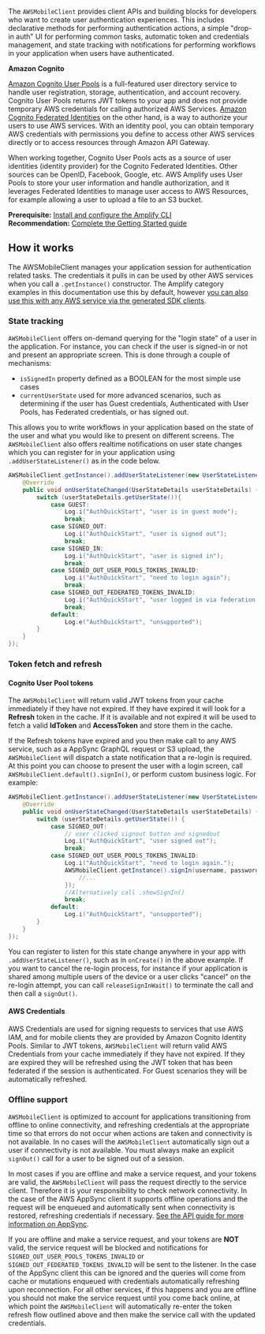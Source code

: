 The `AWSMobileClient` provides client APIs and building blocks for developers who want to create user authentication experiences. This includes declarative methods for performing authentication actions, a simple "drop-in auth" UI for performing common tasks, automatic token and credentials management, and state tracking with notifications for performing workflows in your application when users have authenticated.

**Amazon Cognito**

[Amazon Cognito User Pools](https://docs.aws.amazon.com/cognito/latest/developerguide/cognito-user-identity-pools.html) is a full-featured user directory service to handle user registration, storage, authentication, and account recovery. Cognito User Pools returns JWT tokens to your app and does not provide temporary AWS credentials for calling authorized AWS Services. [Amazon Cognito Federated Identities](https://docs.aws.amazon.com/cognito/latest/developerguide/cognito-identity.html) on the other hand, is a way to authorize your users to use AWS services. With an identity pool, you can obtain temporary AWS credentials with permissions you define to access other AWS services directly or to access resources through Amazon API Gateway.

When working together, Cognito User Pools acts as a source of user identities (identity provider) for the Cognito Federated Identities. Other sources can be OpenID, Facebook, Google, etc. AWS Amplify uses User Pools to store your user information and handle authorization, and it leverages Federated Identities to manage user access to AWS Resources, for example allowing a user to upload a file to an S3 bucket.

**Prerequisite:** [Install and configure the Amplify CLI](/[platform]/tools/cli)<br/> **Recommendation:** [Complete the Getting Started guide](/[platform]/start/getting-started/introduction/)

## How it works

The AWSMobileClient manages your application session for authentication related tasks. The credentials it pulls in can be used by other AWS services when you call a `.getInstance()` constructor. The Amplify category examples in this documentation use this by default, however [you can also use this with any AWS service via the generated SDK clients](/[platform]/sdk/configuration/setup-options/).

### State tracking

`AWSMobileClient` offers on-demand querying for the "login state" of a user in the application. For instance, you can check if the user is signed-in or not and present an appropriate screen. This is done through a couple of mechanisms:

- `isSignedIn` property defined as a BOOLEAN for the most simple use cases
- `currentUserState` used for more advanced scenarios, such as determining if the user has Guest credentials, Authenticated with User Pools, has Federated credentials, or has signed out.

This allows you to write workflows in your application based on the state of the user and what you would like to present on different screens. The `AWSMobileClient` also offers realtime notifications on user state changes which you can register for in your application using `.addUserStateListener()` as in the code below.

```java
AWSMobileClient.getInstance().addUserStateListener(new UserStateListener() {
    @Override
    public void onUserStateChanged(UserStateDetails userStateDetails) {
        switch (userStateDetails.getUserState()){
            case GUEST:
                Log.i("AuthQuickStart", "user is in guest mode");
                break;
            case SIGNED_OUT:
                Log.i("AuthQuickStart", "user is signed out");
                break;
            case SIGNED_IN:
                Log.i("AuthQuickStart", "user is signed in");
                break;
            case SIGNED_OUT_USER_POOLS_TOKENS_INVALID:
                Log.i("AuthQuickStart", "need to login again");
                break;
            case SIGNED_OUT_FEDERATED_TOKENS_INVALID:
                Log.i("AuthQuickStart", "user logged in via federation, but currently needs new tokens");
                break;
            default:
                Log.e("AuthQuickStart", "unsupported");
        }
    }
});
```

### Token fetch and refresh

#### Cognito User Pool tokens

The `AWSMobileClient` will return valid JWT tokens from your cache immediately if they have not expired. If they have expired it will look for a **Refresh** token in the cache. If it is available and not expired it will be used to fetch a valid **IdToken** and **AccessToken** and store them in the cache.

If the Refresh tokens have expired and you then make call to any AWS service, such as a AppSync GraphQL request or S3 upload, the `AWSMobileClient` will dispatch a state notification that a re-login is required. At this point you can choose to present the user with a login screen, call `AWSMobileClient.default().signIn()`, or perform custom business logic. For example:

```java
AWSMobileClient.getInstance().addUserStateListener(new UserStateListener() {
    @Override
    public void onUserStateChanged(UserStateDetails userStateDetails) {
        switch (userStateDetails.getUserState()) {
            case SIGNED_OUT:
                // user clicked signout button and signedout
                Log.i("AuthQuickStart", "user signed out");
                break;
            case SIGNED_OUT_USER_POOLS_TOKENS_INVALID:
                Log.i("AuthQuickStart", "need to login again.");
                AWSMobileClient.getInstance().signIn(username, password, null, new Callback<SignInResult>() {
                    //...
                });
                //Alternatively call .showSignIn()
                break;
            default:
                Log.i("AuthQuickStart", "unsupported");
        }
    }
});
```

You can register to listen for this state change anywhere in your app with `.addUserStateListener()`, such as in `onCreate()` in the above example. If you want to cancel the re-login process, for instance if your application is shared among multiple users of the device or a user clicks "cancel" on the re-login attempt, you can call `releaseSignInWait()` to terminate the call and then call a `signOut()`.

#### AWS Credentials

AWS Credentials are used for signing requests to services that use AWS IAM, and for mobile clients they are provided by Amazon Cognito Identity Pools. Similar to JWT tokens, `AWSMobileClient` will return valid AWS Credentials from your cache immediately if they have not expired. If they are expired they will be refreshed using the JWT token that has been federated if the session is authenticated. For Guest scenarios they will be automatically refreshed.

### Offline support

`AWSMobileClient` is optimized to account for applications transitioning from offline to online connectivity, and refreshing credentials at the appropriate time so that errors do not occur when actions are taken and connectivity is not available. In no cases will the `AWSMobileClient` automatically sign out a user if connectivity is not available. You must always make an explicit `signOut()` call for a user to be signed out of a session.

In most cases if you are offline and make a service request, and your tokens are valid, the `AWSMobileClient` will pass the request directly to the service client. Therefore it is your responsibility to check network connectivity. In the case of the AWS AppSync client it supports offline operations and the request will be enqueued and automatically sent when connectivity is restored, refreshing credentials if necessary. [See the API guide for more information on AppSync](/[platform]/sdk/api/graphql/).

If you are offline and make a service request, and your tokens are **NOT** valid, the service request will be blocked and notifications for `SIGNED_OUT_USER_POOLS_TOKENS_INVALID` or `SIGNED_OUT_FEDERATED_TOKENS_INVALID` will be sent to the listener. In the case of the AppSync client this can be ignored and the queries will come from cache or mutations enqueued with credentials automatically refreshing upon reconnection. For all other services, if this happens and you are offline you should not make the service request until you come back online, at which point the `AWSMobileClient` will automatically re-enter the token refresh flow outlined above and then make the service call with the updated credentials.

